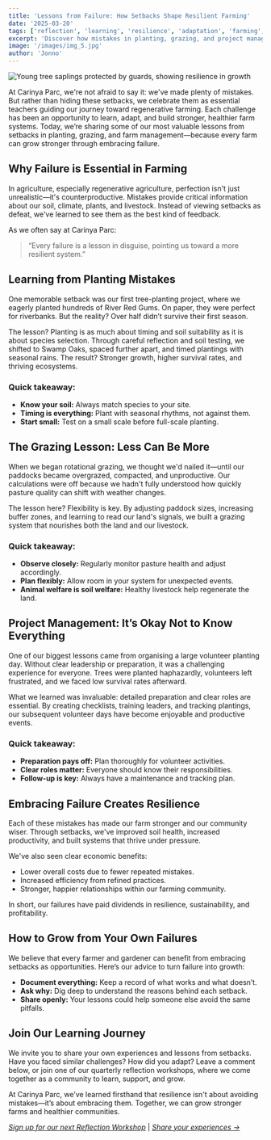 ```yaml
---
title: 'Lessons from Failure: How Setbacks Shape Resilient Farming'
date: '2025-03-20'
tags: ['reflection', 'learning', 'resilience', 'adaptation', 'farming', 'growth']
excerpt: 'Discover how mistakes in planting, grazing, and project management have shaped our adaptive approach to regenerative farming and created stronger, more resilient systems.'
image: '/images/img_5.jpg'
author: 'Jonno'
---
```



<Image
  src="/images/img_5.jpg"
  alt="Young tree saplings protected by guards, showing resilience in growth"
  width={800}
  height={500}
/>

At Carinya Parc, we're not afraid to say it: we've made plenty of mistakes. But rather than hiding these setbacks, we celebrate them as essential teachers guiding our journey toward regenerative farming. Each challenge has been an opportunity to learn, adapt, and build stronger, healthier farm systems. Today, we’re sharing some of our most valuable lessons from setbacks in planting, grazing, and farm management—because every farm can grow stronger through embracing failure.

## Why Failure is Essential in Farming

In agriculture, especially regenerative agriculture, perfection isn't just unrealistic—it's counterproductive. Mistakes provide critical information about our soil, climate, plants, and livestock. Instead of viewing setbacks as defeat, we've learned to see them as the best kind of feedback.

As we often say at Carinya Parc:

> “Every failure is a lesson in disguise, pointing us toward a more resilient system.”

## Learning from Planting Mistakes

One memorable setback was our first tree-planting project, where we eagerly planted hundreds of River Red Gums. On paper, they were perfect for riverbanks. But the reality? Over half didn’t survive their first season.

The lesson? Planting is as much about timing and soil suitability as it is about species selection. Through careful reflection and soil testing, we shifted to Swamp Oaks, spaced further apart, and timed plantings with seasonal rains. The result? Stronger growth, higher survival rates, and thriving ecosystems.

### Quick takeaway:
- **Know your soil:** Always match species to your site.
- **Timing is everything:** Plant with seasonal rhythms, not against them.
- **Start small:** Test on a small scale before full-scale planting.

## The Grazing Lesson: Less Can Be More

When we began rotational grazing, we thought we'd nailed it—until our paddocks became overgrazed, compacted, and unproductive. Our calculations were off because we hadn't fully understood how quickly pasture quality can shift with weather changes.

The lesson here? Flexibility is key. By adjusting paddock sizes, increasing buffer zones, and learning to read our land's signals, we built a grazing system that nourishes both the land and our livestock.

### Quick takeaway:
- **Observe closely:** Regularly monitor pasture health and adjust accordingly.
- **Plan flexibly:** Allow room in your system for unexpected events.
- **Animal welfare is soil welfare:** Healthy livestock help regenerate the land.

## Project Management: It’s Okay Not to Know Everything

One of our biggest lessons came from organising a large volunteer planting day. Without clear leadership or preparation, it was a challenging experience for everyone. Trees were planted haphazardly, volunteers left frustrated, and we faced low survival rates afterward.

What we learned was invaluable: detailed preparation and clear roles are essential. By creating checklists, training leaders, and tracking plantings, our subsequent volunteer days have become enjoyable and productive events.

### Quick takeaway:
- **Preparation pays off:** Plan thoroughly for volunteer activities.
- **Clear roles matter:** Everyone should know their responsibilities.
- **Follow-up is key:** Always have a maintenance and tracking plan.

## Embracing Failure Creates Resilience

Each of these mistakes has made our farm stronger and our community wiser. Through setbacks, we've improved soil health, increased productivity, and built systems that thrive under pressure.

We've also seen clear economic benefits:

- Lower overall costs due to fewer repeated mistakes.
- Increased efficiency from refined practices.
- Stronger, happier relationships within our farming community.

In short, our failures have paid dividends in resilience, sustainability, and profitability.

## How to Grow from Your Own Failures

We believe that every farmer and gardener can benefit from embracing setbacks as opportunities. Here’s our advice to turn failure into growth:

- **Document everything:** Keep a record of what works and what doesn’t.
- **Ask why:** Dig deep to understand the reasons behind each setback.
- **Share openly:** Your lessons could help someone else avoid the same pitfalls.

## Join Our Learning Journey

We invite you to share your own experiences and lessons from setbacks. Have you faced similar challenges? How did you adapt? Leave a comment below, or join one of our quarterly reflection workshops, where we come together as a community to learn, support, and grow.

At Carinya Parc, we’ve learned firsthand that resilience isn't about avoiding mistakes—it’s about embracing them. Together, we can grow stronger farms and healthier communities.

*[Sign up for our next Reflection Workshop](/get-involved)* | *[Share your experiences →](/contact)*
